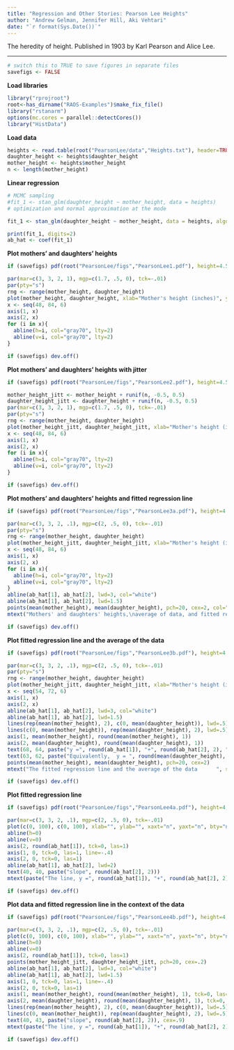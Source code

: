 ```yaml
---
title: "Regression and Other Stories: Pearson Lee Heights"
author: "Andrew Gelman, Jennifer Hill, Aki Vehtari"
date: "`r format(Sys.Date())`"
---
```


The heredity of height. Published in 1903 by Karl Pearson and Alice Lee.

-------------


```r
# switch this to TRUE to save figures in separate files
savefigs <- FALSE
```

**Load libraries**

```r
library("rprojroot")
root<-has_dirname("RAOS-Examples")$make_fix_file()
library("rstanarm")
options(mc.cores = parallel::detectCores())
library("HistData")
```

**Load data**

```r
heights <- read.table(root("PearsonLee/data","Heights.txt"), header=TRUE)
daughter_height <- heights$daughter_height
mother_height <- heights$mother_height
n <- length(mother_height)
```

**Linear regression**

```r
# MCMC sampling
#fit_1 <- stan_glm(daughter_height ~ mother_height, data = heights)
# optimization and normal approximation at the mode
```
```r
fit_1 <- stan_glm(daughter_height ~ mother_height, data = heights, algorithm="optimizing")
```
```r
print(fit_1, digits=2)
ab_hat <- coef(fit_1)
```

**Plot mothers' and daughters' heights**

```r
if (savefigs) pdf(root("PearsonLee/figs","PearsonLee1.pdf"), height=4.5, width=4.5)
```
```r
par(mar=c(3, 3, 2, 1), mgp=c(1.7, .5, 0), tck=-.01)
par(pty="s")
rng <- range(mother_height, daughter_height)
plot(mother_height, daughter_height, xlab="Mother's height (inches)", ylab="Adult daughter's height (inches)", bty="l", xlim=rng, ylim=rng, xaxt="n", yaxt="n", pch=20, cex=.5)
x <- seq(48, 84, 6)
axis(1, x)
axis(2, x)
for (i in x){
  abline(h=i, col="gray70", lty=2)
  abline(v=i, col="gray70", lty=2)
}
```
```r
if (savefigs) dev.off()
```

**Plot mothers' and daughters' heights with jitter**

```r
if (savefigs) pdf(root("PearsonLee/figs","PearsonLee2.pdf"), height=4.5, width=4.5)
```
```r
mother_height_jitt <- mother_height + runif(n, -0.5, 0.5)
daughter_height_jitt <- daughter_height + runif(n, -0.5, 0.5)
par(mar=c(3, 3, 2, 1), mgp=c(1.7, .5, 0), tck=-.01)
par(pty="s")
rng <- range(mother_height, daughter_height)
plot(mother_height_jitt, daughter_height_jitt, xlab="Mother's height (inches)", ylab="Adult daughter's height (inches)", bty="l", xlim=rng, ylim=rng, xaxt="n", yaxt="n", pch=20, cex=.2)
x <- seq(48, 84, 6)
axis(1, x)
axis(2, x)
for (i in x){
  abline(h=i, col="gray70", lty=2)
  abline(v=i, col="gray70", lty=2)
}
```
```r
if (savefigs) dev.off()
```

**Plot mothers' and daughters' heights and fitted regression line**

```r
if (savefigs) pdf(root("PearsonLee/figs","PearsonLee3a.pdf"), height=4.5, width=4.5)
```
```r
par(mar=c(3, 3, 2, .1), mgp=c(2, .5, 0), tck=-.01)
par(pty="s")
rng <- range(mother_height, daughter_height)
plot(mother_height_jitt, daughter_height_jitt, xlab="Mother's height (inches)", ylab="Adult daughter's height (inches)", bty="l", xlim=c(rng[1], rng[2]), ylim=rng, xaxt="n", yaxt="n", pch=20, cex=.2)
x <- seq(48, 84, 6)
axis(1, x)
axis(2, x)
for (i in x){
  abline(h=i, col="gray70", lty=2)
  abline(v=i, col="gray70", lty=2)
}
abline(ab_hat[1], ab_hat[2], lwd=3, col="white")
abline(ab_hat[1], ab_hat[2], lwd=1.5)
points(mean(mother_height), mean(daughter_height), pch=20, cex=2, col="white")
mtext("Mothers' and daughters' heights,\naverage of data, and fitted regression line", side=3, line=0)
```
```r
if (savefigs) dev.off()
```

**Plot fitted regression line and the average of the data**

```r
if (savefigs) pdf(root("PearsonLee/figs","PearsonLee3b.pdf"), height=4.5, width=4.5)
```
```r
par(mar=c(3, 3, 2, .1), mgp=c(2, .5, 0), tck=-.01)
par(pty="s")
rng <- range(mother_height, daughter_height)
plot(mother_height_jitt, daughter_height_jitt, xlab="Mother's height (inches)", ylab="Adult daughter's height (inches)", bty="l", xlim=c(rng[1], rng[2]), ylim=rng, xaxt="n", yaxt="n", pch=20, cex=.2, type="n")
x <- seq(54, 72, 6)
axis(1, x)
axis(2, x)
abline(ab_hat[1], ab_hat[2], lwd=3, col="white")
abline(ab_hat[1], ab_hat[2], lwd=1.5)
lines(rep(mean(mother_height), 2), c(0, mean(daughter_height)), lwd=.5)
lines(c(0, mean(mother_height)), rep(mean(daughter_height), 2), lwd=.5)
axis(1, mean(mother_height), round(mean(mother_height), 1))
axis(2, mean(daughter_height), round(mean(daughter_height), 1))
text(68, 64, paste("y =", round(ab_hat[1]), "+", round(ab_hat[2], 2), "x"))
text(63, 62, paste("Equivalently,  y = ", round(mean(daughter_height), 1), " + ", round(ab_hat[2], 2), " * (x - ", round(mean(mother_height), 1), ")", sep=""))
points(mean(mother_height), mean(daughter_height), pch=20, cex=2)
mtext("The fitted regression line and the average of the data      ", side=3, line=1)
```
```r
if (savefigs) dev.off()
```

**Plot fitted regression line**

```r
if (savefigs) pdf(root("PearsonLee/figs","PearsonLee4a.pdf"), height=4, width=4.5)
```
```r
par(mar=c(3, 3, 2, .1), mgp=c(2, .5, 0), tck=-.01)
plot(c(0, 100), c(0, 100), xlab="", ylab="", xaxt="n", yaxt="n", bty="n", type="n")
abline(h=0)
abline(v=0)
axis(2, round(ab_hat[1]), tck=0, las=1)
axis(1, 0, tck=0, las=1, line=-.4)
axis(2, 0, tck=0, las=1)
abline(ab_hat[1], ab_hat[2], lwd=2)
text(40, 40, paste("slope", round(ab_hat[2], 2)))
mtext(paste("The line, y =", round(ab_hat[1]), "+", round(ab_hat[2], 2), "x"), side=3, line=0)
```
```r
if (savefigs) dev.off()
```

**Plot data and fitted regression line in the context of the data**

```r
if (savefigs) pdf(root("PearsonLee/figs","PearsonLee4b.pdf"), height=4, width=4.5)
```
```r
par(mar=c(3, 3, 2, .1), mgp=c(2, .5, 0), tck=-.01)
plot(c(0, 100), c(0, 100), xlab="", ylab="", xaxt="n", yaxt="n", bty="n", type="n")
abline(h=0)
abline(v=0)
axis(2, round(ab_hat[1]), tck=0, las=1)
points(mother_height_jitt, daughter_height_jitt, pch=20, cex=.2)
abline(ab_hat[1], ab_hat[2], lwd=3, col="white")
abline(ab_hat[1], ab_hat[2], lwd=1.5)
axis(1, 0, tck=0, las=1, line=-.4)
axis(2, 0, tck=0, las=1)
axis(1, mean(mother_height), round(mean(mother_height), 1), tck=0, las=1, line=-.4)
axis(2, mean(daughter_height), round(mean(daughter_height), 1), tck=0, las=1, line=-.7)
lines(rep(mean(mother_height), 2), c(0, mean(daughter_height)), lwd=.5)
lines(c(0, mean(mother_height)), rep(mean(daughter_height), 2), lwd=.5)
text(40, 43, paste("slope", round(ab_hat[2], 2)), cex=.9)
mtext(paste("The line, y =", round(ab_hat[1]), "+", round(ab_hat[2], 2), "x, in the context of the data"), side=3, line=0)
```
```r
if (savefigs) dev.off()
```

